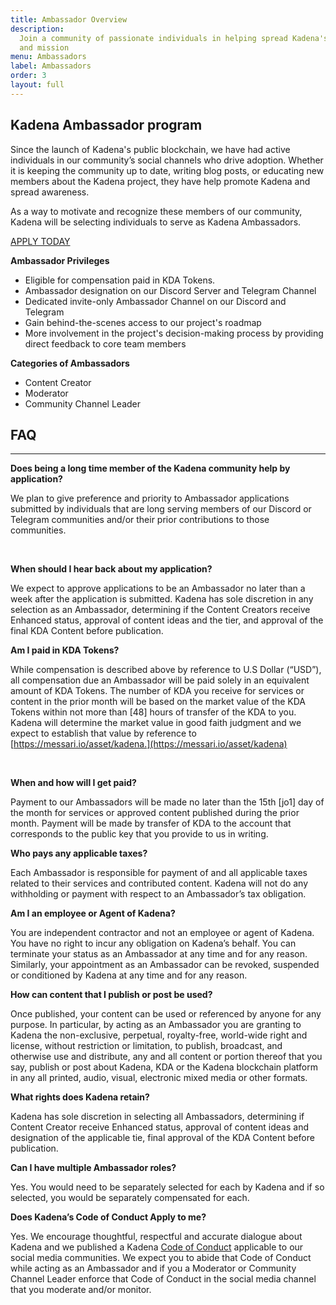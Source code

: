 ```yaml
---
title: Ambassador Overview
description:
  Join a community of passionate individuals in helping spread Kadena's brand
  and mission
menu: Ambassadors
label: Ambassadors
order: 3
layout: full
---
```


## Kadena Ambassador program

Since the launch of Kadena's public blockchain, we have had active individuals
in our community’s social channels who drive adoption. Whether it is keeping the
community up to date, writing blog posts, or educating new members about the
Kadena project, they have help promote Kadena and spread awareness.

As a way to motivate and recognize these members of our community, Kadena will
be selecting individuals to serve as Kadena Ambassadors.

[APPLY TODAY](http://bit.ly/KDAAmbForm)

**Ambassador Privileges**

- Eligible for compensation paid in KDA Tokens.
- Ambassador designation on our Discord Server and Telegram Channel
- Dedicated invite-only Ambassador Channel on our Discord and Telegram
- Gain behind-the-scenes access to our project's roadmap
- More involvement in the project's decision-making process by providing direct
  feedback to core team members

**Categories of Ambassadors**

- Content Creator​
- Moderator
- Community Channel Leader

## FAQ

---

**Does being a long time member of the Kadena community help by application?**

&#x20;We plan to give preference and priority to Ambassador applications
submitted by individuals that are long serving members of our Discord or
Telegram communities and/or their prior contributions to those communities.

​

**When should I hear back about my application?**

We expect to approve applications to be an Ambassador no later than a week after
the application is submitted. Kadena has sole discretion in any selection as an
Ambassador, determining if the Content Creators receive Enhanced status,
approval of content ideas and the tier, and approval of the final KDA Content
before publication.

**Am I paid in KDA Tokens?**

​While compensation is described above by reference to U.S Dollar (“USD”), all
compensation due an Ambassador will be paid solely in an equivalent amount of
KDA Tokens. The number of KDA you receive for services or content in the prior
month will be based on the market value of the KDA Tokens within not more than
\[48] hours of transfer of the KDA to you. Kadena will determine the market
value in good faith judgment and we expect to establish that value by reference
to [https://messari.io/asset/kadena.](https://messari.io/asset/kadena)

​

**When and how will I get paid?**

Payment to our Ambassadors will be made no later than the 15th \[jo1] day of the
month for services or approved content published during the prior month. Payment
will be made by transfer of KDA to the account that corresponds to the public
key that you provide to us in writing.

**Who pays any applicable taxes?**

Each Ambassador is responsible for payment of and all applicable taxes related
to their services and contributed content. Kadena will not do any withholding or
payment with respect to an Ambassador’s tax obligation.

**Am I an employee or Agent of Kadena?**

​You are independent contractor and not an employee or agent of Kadena. You have
no right to incur any obligation on Kadena’s behalf. You can terminate your
status as an Ambassador at any time and for any reason. Similarly, your
appointment as an Ambassador can be revoked, suspended or conditioned by Kadena
at any time and for any reason.

**How can content that I publish or post be used?**

Once published, your content can be used or referenced by anyone for any
purpose. In particular, by acting as an Ambassador you are granting to Kadena
the non-exclusive, perpetual, royalty-free, world-wide right and license,
without restriction or limitation, to publish, broadcast, and otherwise use and
distribute, any and all content or portion thereof that you say, publish or post
about Kadena, KDA or the Kadena blockchain platform in any all printed, audio,
visual, electronic mixed media or other formats.&#x20;

**What rights does Kadena retain?**

Kadena has sole discretion in selecting all Ambassadors, determining if Content
Creator receive Enhanced status, approval of content ideas and designation of
the applicable tie, final approval of the KDA Content before publication. &#x20;

**Can I have multiple Ambassador roles?**

Yes. You would need to be separately selected for each by Kadena and if so
selected, you would be separately compensated for each.

**Does Kadena’s Code of Conduct Apply to me?**

Yes. We encourage thoughtful, respectful and accurate dialogue about Kadena and
we published a Kadena [Code of Conduct](/contribute/code-of-conduct) applicable
to our social media communities. We expect you to abide that Code of Conduct
while acting as an Ambassador and if you a Moderator or Community Channel Leader
enforce that Code of Conduct in the social media channel that you moderate
and/or monitor.
